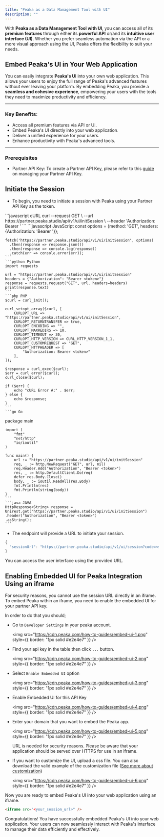 ```yaml
---
title: "Peaka as a Data Management Tool with UI"
description: ""
---
```


With **Peaka as a Data Management Tool with UI**, you can access all of its **premium features** through either its **powerful API** or/and its **intuitive user interface (UI)**. Whether you prefer seamless automation via the API or a more visual approach using the UI, Peaka offers the flexibility to suit your needs.

## Embed Peaka's UI in Your Web Application

You can easily integrate **Peaka's UI** into your own web application. This allows your users to enjoy the full range of Peaka's advanced features without ever leaving your platform. By embedding Peaka, you provide a **seamless and cohesive experience**, empowering your users with the tools they need to maximize productivity and efficiency.

---

### Key Benefits:
- Access all premium features via API or UI.
- Embed Peaka's UI directly into your web application.
- Deliver a unified experience for your users.
- Enhance productivity with Peaka's advanced tools.

---
### Prerequisites

- Partner API Key: To create a Partner API Key, please refer to this [guide](https://docs.peaka.com/how-to-guides/how-to-manage-partner-api-key#how-to-manage-your-partner-api-key) on managing your Partner API Key.

## Initiate the Session

- To begin, you need to initiate a session with Peaka using your Partner API Key as the token.

<CodeGroup>
    ```javascript cURL
    curl --request GET \
        --url https://partner.peaka.studio/api/v1/ui/initSession \
        --header 'Authorization: Bearer <token>'
    ```
    ```javascript JavaScript
    const options = {method: 'GET', headers: {Authorization: 'Bearer <token>'}};

    fetch('https://partner.peaka.studio/api/v1/ui/initSession', options)
      .then(response => response.json())
      .then(response => console.log(response))
      .catch(err => console.error(err));
    ```
    ```python Python
    import requests

    url = "https://partner.peaka.studio/api/v1/ui/initSession"
    headers = {"Authorization": "Bearer <token>"}
    response = requests.request("GET", url, headers=headers)
    print(response.text)
    ```
    ```php PHP
    $curl = curl_init();

    curl_setopt_array($curl, [
        CURLOPT_URL => "https://partner.peaka.studio/api/v1/ui/initSession",
        CURLOPT_RETURNTRANSFER => true,
        CURLOPT_ENCODING => "",
        CURLOPT_MAXREDIRS => 10,
        CURLOPT_TIMEOUT => 30,
        CURLOPT_HTTP_VERSION => CURL_HTTP_VERSION_1_1,
        CURLOPT_CUSTOMREQUEST => "GET",
        CURLOPT_HTTPHEADER => [
            "Authorization: Bearer <token>"
        ],
    ]);

    $response = curl_exec($curl);
    $err = curl_error($curl);
    curl_close($curl);

    if ($err) {
        echo "cURL Error #:" . $err;
    } else {
        echo $response;
    }
    ```
    ```go Go

package main

    import (
        "fmt"
        "net/http"
        "io/ioutil"
    )

    func main() {
        url := "https://partner.peaka.studio/api/v1/ui/initSession"
        req, _ := http.NewRequest("GET", url, nil)
        req.Header.Add("Authorization", "Bearer <token>")
        res, _ := http.DefaultClient.Do(req)
        defer res.Body.Close()
        body, _ := ioutil.ReadAll(res.Body)
        fmt.Println(res)
        fmt.Println(string(body))
    }
    ```
    ```java JAVA
    HttpResponse<String> response = Unirest.get("https://partner.peaka.studio/api/v1/ui/initSession")
    .header("Authorization", "Bearer <token>")
    .asString();
    ```

</CodeGroup>

- The endpoint will provide a URL to initiate your session.

```javascript
{
  "sessionUrl": "https://partner.peaka.studio/api/v1/ui/session?code=<session_code>"
}
```

You can access the user interface using the provided URL.

## Enabling Embedded UI for Peaka Integration Using an iframe

For security reasons, you cannot use the session URL directly in an iframe. To embed Peaka within an iframe, you need to enable the embedded UI for your partner API key.

In order to do that you should;

- Go to `Developer Settings` in your peaka account.

  <img
    src="https://cdn.peaka.com/how-to-guides/embed-ui-1.png"
    style={{ border: "1px solid #e2e4e7" }}
  />

- Find your api key in the table then click `...` button.

  <img
    src="https://cdn.peaka.com/how-to-guides/embed-ui-2.png"
    style={{ border: "1px solid #e2e4e7" }}
  />

- Select `Enable Embedded UI` option

  <img
    src="https://cdn.peaka.com/how-to-guides/embed-ui-3.png"
    style={{ border: "1px solid #e2e4e7" }}
  />

- Enable Embedded UI for this API Key

  <img
    src="https://cdn.peaka.com/how-to-guides/embed-ui-4.png"
    style={{ border: "1px solid #e2e4e7" }}
  />

- Enter your domain that you want to embed the Peaka app.

  <img
    src="https://cdn.peaka.com/how-to-guides/embed-ui-5.png"
    style={{ border: "1px solid #e2e4e7" }}
  />

  <Warning>URL is needed for security reasons. Please be aware that your application should be served over HTTPS for use in an iframe.</Warning>

- If you want to customize the UI, upload a css file. You can also download the valid example of the customization file ([See more about customization](/how-to-guides/how-to-customize-embedded-ui-style))

  <img
    src="https://cdn.peaka.com/how-to-guides/embed-ui-6.png"
    style={{ border: "1px solid #e2e4e7" }}
  />

Now you are ready to embed Peaka's UI into your web application using an iframe.

```html
<iframe src="<your_session_url>" />
```

Congratulations! You have successfully embedded Peaka's UI into your web application. Your users can now seamlessly interact with Peaka's interface to manage their data efficiently and effectively.